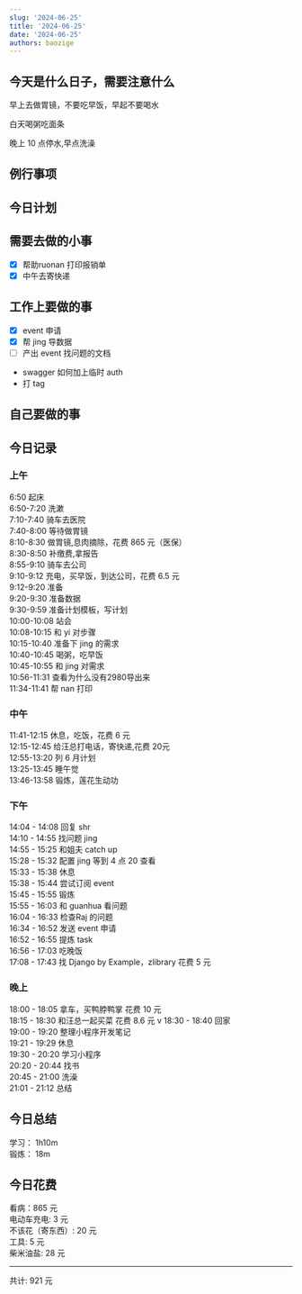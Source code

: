 ```yaml
---
slug: '2024-06-25'
title: '2024-06-25'
date: '2024-06-25'
authors: baozige
---
```



## 今天是什么日子，需要注意什么
早上去做胃镜，不要吃早饭，早起不要喝水

白天喝粥吃面条

晚上 10 点停水,早点洗澡


## 例行事项

## 今日计划

## 需要去做的小事

- [x] 帮助ruonan 打印报销单
- [x] 中午去寄快递

## 工作上要做的事

- [x] event 申请
- [x] 帮 jing 导数据
- [ ] 产出 event 找问题的文档
- swagger 如何加上临时 auth
- 打 tag
## 自己要做的事

## 今日记录

### 上午
<div>
6:50 起床<br/>
6:50-7:20 洗漱<br/>
7:10-7:40 骑车去医院<br/>
7:40-8:00 等待做胃镜<br/>
8:10-8:30 做胃镜,息肉摘除，花费 865 元（医保）<br/>
8:30-8:50 补缴费,拿报告<br/>
8:55-9:10 骑车去公司<br/>
9:10-9:12 充电，买早饭，到达公司，花费 6.5 元<br/>
9:12-9:20 准备<br/>
9:20-9:30 准备数据<br/>
9:30-9:59 准备计划模板，写计划<br/>
10:00-10:08 站会<br/>
10:08-10:15 和 yi 对步骤<br/>
10:15-10:40 准备下 jing 的需求<br/>
10:40-10:45 喝粥，吃早饭<br/>
10:45-10:55 和 jing 对需求<br/>
10:56-11:31 查看为什么没有2980导出来<br/>
11:34-11:41 帮 nan 打印<br/>

</div>

### 中午
<div>
11:41-12:15 休息，吃饭，花费 6 元<br/>
12:15-12:45 给汪总打电话，寄快递,花费 20元<br/>
12:55-13:20 列 6 月计划<br/>
13:25-13:45 睡午觉<br/>
13:46-13:58 锻炼，莲花生动功<br/>
</div>

### 下午
<div>
14:04 - 14:08 回复 shr<br/>
14:10 - 14:55 找问题 jing<br/>
14:55 - 15:25 和姐夫 catch up<br/>
15:28 - 15:32 配置 jing 等到 4 点 20 查看<br/>
15:33 - 15:38 休息<br/>
15:38 - 15:44 尝试订阅 event<br/>
15:45 - 15:55 锻炼<br/>
15:55 - 16:03 和 guanhua 看问题<br/>
16:04 - 16:33 检查Raj 的问题<br/>
16:34 - 16:52 发送 event 申请<br/>
16:52 - 16:55 提炼 task<br/>
16:56 - 17:03 吃晚饭<br/>
17:08 - 17:43 找 Django by Example，zlibrary 花费 5 元<br/>
</div>

### 晚上
<div>
18:00 - 18:05 拿车，买鸭脖鸭掌 花费 10 元<br/>
18:15 - 18:30 和汪总一起买菜 花费 8.6 元 v
18:30 - 18:40 回家<br/>
19:00 - 19:20 整理小程序开发笔记<br/>
19:21 - 19:29 休息<br/>
19:30 - 20:20 学习小程序<br/>
20:20 - 20:44 找书<br/>
20:45 - 21:00 洗澡<br/>
21:01 - 21:12 总结<br/>
</div>


## 今日总结

<div>
学习： 1h10m<br/>
锻炼： 18m<br/>
</div>

## 今日花费

<div>
看病：865 元<br/>
电动车充电: 3 元<br/>
不该花（寄东西）: 20 元<br/>
工具: 5 元<br/>
柴米油盐: 28 元<br/>

<hr/>
共计: 921 元
</div>